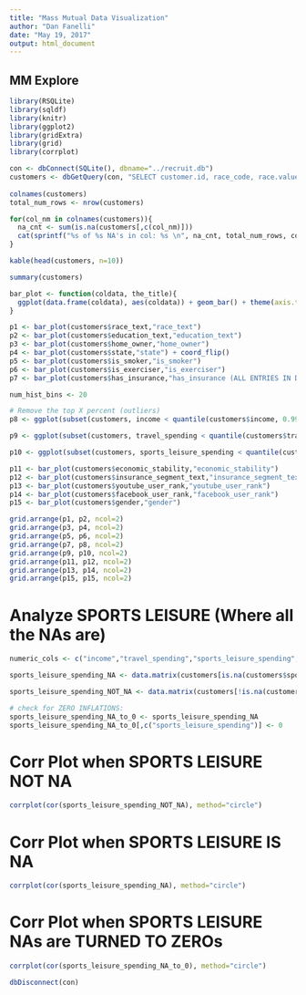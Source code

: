 ```yaml
---
title: "Mass Mutual Data Visualization"
author: "Dan Fanelli"
date: "May 19, 2017"
output: html_document
---
```


## MM Explore

```r
library(RSQLite)
library(sqldf)
library(knitr)
library(ggplot2)
library(gridExtra)
library(grid)
library(corrplot)

con <- dbConnect(SQLite(), dbname="../recruit.db")
customers <- dbGetQuery(con, "SELECT customer.id, race_code, race.value as race_text, education_id, education.value as education_text, home_owner, state, is_smoker, is_exerciser, has_insurance, income, travel_spending, sports_leisure_spending, economic_stability, insurance_segment_id, insurance_segment.value as insurance_segment_text, youtube_user_rank, facebook_user_rank, gender FROM customer, race, education, insurance_segment where customer.race_code = race.code and customer.education_id = education.id and customer.insurance_segment_id = insurance_segment.id")
  
colnames(customers)
total_num_rows <- nrow(customers)

for(col_nm in colnames(customers)){
  na_cnt <- sum(is.na(customers[,c(col_nm)]))
  cat(sprintf("%s of %s NA's in col: %s \n", na_cnt, total_num_rows, col_nm));
}

kable(head(customers, n=10))

summary(customers)

bar_plot <- function(coldata, the_title){
  ggplot(data.frame(coldata), aes(coldata)) + geom_bar() + theme(axis.text.x = element_text(angle = 70, hjust = 1)) + labs(title = the_title) + xlab(the_title)
}

p1 <- bar_plot(customers$race_text,"race_text")
p2 <- bar_plot(customers$education_text,"education_text")
p3 <- bar_plot(customers$home_owner,"home_owner")
p4 <- bar_plot(customers$state,"state") + coord_flip()
p5 <- bar_plot(customers$is_smoker,"is_smoker")
p6 <- bar_plot(customers$is_exerciser,"is_exerciser")
p7 <- bar_plot(customers$has_insurance,"has_insurance (ALL ENTRIES IN DB ARE BLANK)")

num_hist_bins <- 20

# Remove the top X percent (outliers)
p8 <- ggplot(subset(customers, income < quantile(customers$income, 0.995, na.rm = TRUE)), aes(income)) + geom_histogram(bins=num_hist_bins) + labs(title = "income")

p9 <- ggplot(subset(customers, travel_spending < quantile(customers$travel_spending, 0.98, na.rm = TRUE)), aes(travel_spending)) + geom_histogram(bins=num_hist_bins) + labs(title = "travel_spending")

p10 <- ggplot(subset(customers, sports_leisure_spending < quantile(customers$sports_leisure_spending, 0.98, na.rm = TRUE)), aes(sports_leisure_spending)) + geom_histogram(bins=num_hist_bins) + labs(title = "sports_leisure_spending")

p11 <- bar_plot(customers$economic_stability,"economic_stability")
p12 <- bar_plot(customers$insurance_segment_text,"insurance_segment_text")
p13 <- bar_plot(customers$youtube_user_rank,"youtube_user_rank")
p14 <- bar_plot(customers$facebook_user_rank,"facebook_user_rank")
p15 <- bar_plot(customers$gender,"gender")

grid.arrange(p1, p2, ncol=2)
grid.arrange(p3, p4, ncol=2)
grid.arrange(p5, p6, ncol=2)
grid.arrange(p7, p8, ncol=2)
grid.arrange(p9, p10, ncol=2)
grid.arrange(p11, p12, ncol=2)
grid.arrange(p13, p14, ncol=2)
grid.arrange(p15, p15, ncol=2)

```

# Analyze SPORTS LEISURE (Where all the NAs are)

```r
numeric_cols <- c("income","travel_spending","sports_leisure_spending","economic_stability","youtube_user_rank","facebook_user_rank")

sports_leisure_spending_NA <- data.matrix(customers[is.na(customers$sports_leisure_spending),][,numeric_cols])

sports_leisure_spending_NOT_NA <- data.matrix(customers[!is.na(customers$sports_leisure_spending),][,numeric_cols])

# check for ZERO INFLATIONS:
sports_leisure_spending_NA_to_0 <- sports_leisure_spending_NA
sports_leisure_spending_NA_to_0[,c("sports_leisure_spending")] <- 0
```

# Corr Plot when SPORTS LEISURE NOT NA

```r
corrplot(cor(sports_leisure_spending_NOT_NA), method="circle")
```

# Corr Plot when SPORTS LEISURE IS NA

```r
corrplot(cor(sports_leisure_spending_NA), method="circle")
```

# Corr Plot when SPORTS LEISURE NAs are TURNED TO ZEROs

```r
corrplot(cor(sports_leisure_spending_NA_to_0), method="circle")
```

```r
dbDisconnect(con)
```

